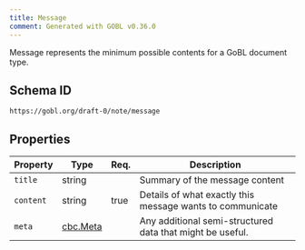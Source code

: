 ```yaml
---
title: Message
comment: Generated with GOBL v0.36.0
---
```


Message represents the minimum possible contents for a GoBL document type.

## Schema ID

`https://gobl.org/draft-0/note/message`

## Properties

| Property  | Type                          | Req. | Description                                               |
|-----------|-------------------------------|------|-----------------------------------------------------------|
| `title`   | string                        |      | Summary of the message content                            |
| `content` | string                        | true | Details of what exactly this message wants to communicate |
| `meta`    | [cbc.Meta](/draft-0/cbc/meta) |      | Any additional semi-structured data that might be useful. |

